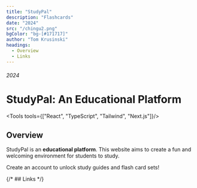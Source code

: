 ```yaml
---
title: "StudyPal"
description: "Flashcards"
date: "2024"
src: "/chingu2.png"
bgColor: "bg-[#171717]"
author: "Tom Krusinski"
headings:
  - Overview
  - Links
---
```



###### 2024

# StudyPal: An Educational Platform

<Tools tools={["React", "TypeScript", "Tailwind", "Next.js"]}/>

<ImageCap src="/chingu2.png" bgColor="bg-[#171717]" caption="" hasBorder={true} hasCaption={false} />

## <span id="overview">Overview</span>

StudyPal is an **educational platform**. This website aims to create a fun and welcoming environment for students to study.

Create an account to unlock study guides and flash card sets!

{/* ## <span id="links">Links</span>
<Links /> */}